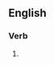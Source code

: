 ==English==

===Verb===
{{head|en|present participle}}

# {{present participle of|bastardise|lang=en|nocat=1}}